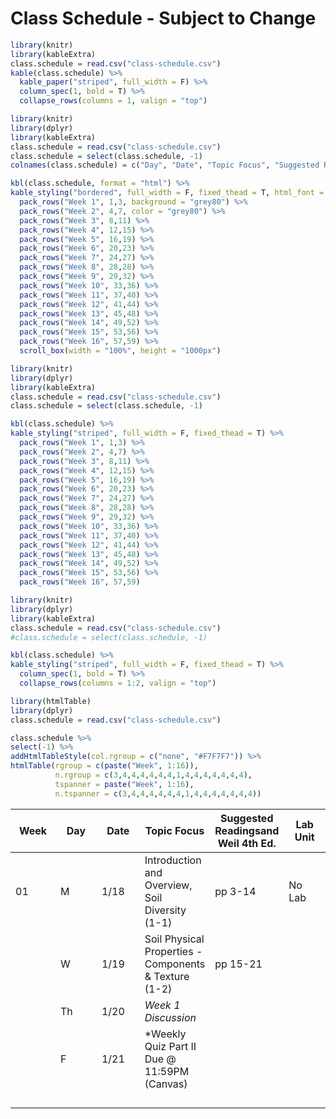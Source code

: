 # Class Schedule - Subject to Change

```r
library(knitr)
library(kableExtra)
class.schedule = read.csv("class-schedule.csv")
kable(class.schedule) %>%
  kable_paper("striped", full_width = F) %>%
  column_spec(1, bold = T) %>%
  collapse_rows(columns = 1, valign = "top")
```

```r
library(knitr)
library(dplyr)
library(kableExtra)
class.schedule = read.csv("class-schedule.csv")
class.schedule = select(class.schedule, -1)
colnames(class.schedule) = c("Day", "Date", "Topic Focus", "Suggested Readings - Brady and Weil 4th ed", "Lab Unit")

kbl(class.schedule, format = "html") %>%
kable_styling("bordered", full_width = F, fixed_thead = T, html_font = "arial") %>%
  pack_rows("Week 1", 1,3, background = "grey80") %>%
  pack_rows("Week 2", 4,7, color = "grey80") %>%
  pack_rows("Week 3", 8,11) %>%
  pack_rows("Week 4", 12,15) %>%
  pack_rows("Week 5", 16,19) %>%
  pack_rows("Week 6", 20,23) %>%
  pack_rows("Week 7", 24,27) %>%
  pack_rows("Week 8", 28,28) %>%
  pack_rows("Week 9", 29,32) %>%
  pack_rows("Week 10", 33,36) %>%
  pack_rows("Week 11", 37,40) %>%
  pack_rows("Week 12", 41,44) %>%
  pack_rows("Week 13", 45,48) %>%
  pack_rows("Week 14", 49,52) %>%
  pack_rows("Week 15", 53,56) %>%
  pack_rows("Week 16", 57,59) %>%
  scroll_box(width = "100%", height = "1000px")
```

```r
library(knitr)
library(dplyr)
library(kableExtra)
class.schedule = read.csv("class-schedule.csv")
class.schedule = select(class.schedule, -1)

kbl(class.schedule) %>%
kable_styling("striped", full_width = F, fixed_thead = T) %>%
  pack_rows("Week 1", 1,3) %>%
  pack_rows("Week 2", 4,7) %>%
  pack_rows("Week 3", 8,11) %>%
  pack_rows("Week 4", 12,15) %>%
  pack_rows("Week 5", 16,19) %>%
  pack_rows("Week 6", 20,23) %>%
  pack_rows("Week 7", 24,27) %>%
  pack_rows("Week 8", 28,28) %>%
  pack_rows("Week 9", 29,32) %>%
  pack_rows("Week 10", 33,36) %>%
  pack_rows("Week 11", 37,40) %>%
  pack_rows("Week 12", 41,44) %>%
  pack_rows("Week 13", 45,48) %>%
  pack_rows("Week 14", 49,52) %>%
  pack_rows("Week 15", 53,56) %>%
  pack_rows("Week 16", 57,59)
```

```r
library(knitr)
library(dplyr)
library(kableExtra)
class.schedule = read.csv("class-schedule.csv")
#class.schedule = select(class.schedule, -1)

kbl(class.schedule) %>%
kable_styling("striped", full_width = F, fixed_thead = T) %>%
  column_spec(1, bold = T) %>%
  collapse_rows(columns = 1:2, valign = "top")
```

```r
library(htmlTable)
library(dplyr)
class.schedule = read.csv("class-schedule.csv")

class.schedule %>% 
select(-1) %>%
addHtmlTableStyle(col.rgroup = c("none", "#F7F7F7")) %>%
htmlTable(rgroup = c(paste("Week", 1:16)),
          n.rgroup = c(3,4,4,4,4,4,4,1,4,4,4,4,4,4,4),
          tspanner = paste("Week", 1:16),
          n.tspanner = c(3,4,4,4,4,4,4,1,4,4,4,4,4,4,4))
```

| **Week** | **Day** | **Date** | **Topic Focus**                                       | **Suggested Readings**\Brady and Weil 4th Ed. | **Lab Unit** |
|------------|------------|------------|------------|------------|------------|
| 01       | M       | 1/18     | Introduction and Overview, Soil Diversity (1-1)       | pp 3-14                                       | No Lab       |
|          | W       | 1/19     | Soil Physical Properties - Components & Texture (1-2) | pp 15-21                                      |              |
|          | Th      | 1/20     | *Week 1 Discussion*                                   |                                               |              |
|          | F       | 1/21     | \*Weekly Quiz Part II Due \@ 11:59PM (Canvas)         |                                               |              |
|          |         |          |                                                       |                                               |              |
|          |         |          |                                                       |                                               |              |
|          |         |          |                                                       |                                               |              |
|          |         |          |                                                       |                                               |              |
